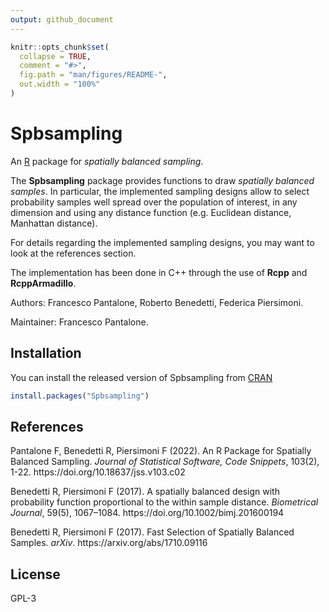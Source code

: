```yaml
---
output: github_document
---
```


<!-- README.md is generated from README.Rmd. Please edit that file -->

```r
knitr::opts_chunk$set(
  collapse = TRUE,
  comment = "#>",
  fig.path = "man/figures/README-",
  out.width = "100%"
)
```
# Spbsampling

An [R](https://www.r-project.org) package for *spatially balanced sampling*.

The **Spbsampling** package provides functions to draw *spatially balanced samples*. In particular, the implemented sampling designs allow to select probability samples well spread over the population of interest, in any dimension and using any distance function (e.g. Euclidean distance, Manhattan distance).

For details regarding the implemented sampling designs, you may want to look at the references section.

The implementation has been done in C++ through the use of **Rcpp** and **RcppArmadillo**.

Authors: Francesco Pantalone, Roberto Benedetti, Federica Piersimoni.

Maintainer: Francesco Pantalone.

## Installation

You can install the released version of Spbsampling from [CRAN](https://CRAN.R-project.org)

```r
install.packages("Spbsampling")
```

## References

Pantalone F, Benedetti R, Piersimoni F (2022). An R Package for 
Spatially Balanced Sampling. *Journal of Statistical Software, Code Snippets*,
103(2), 1-22. https://doi.org/10.18637/jss.v103.c02

Benedetti R, Piersimoni F (2017). A spatially balanced design with probability function proportional to the within sample distance. *Biometrical Journal*, 59(5), 1067–1084. https://doi.org/10.1002/bimj.201600194

Benedetti R, Piersimoni F (2017). Fast Selection of Spatially Balanced Samples. *arXiv*. https://arxiv.org/abs/1710.09116

## License

GPL-3


